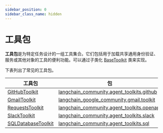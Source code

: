 ```yaml
---
sidebar_position: 0
sidebar_class_name: hidden
---
```


# 工具包

**工具包**是为特定任务设计的一组工具集合。它们包括用于加载共享通用身份验证、服务或其他对象的工具的便利功能。可以通过子类化
[BaseToolkit](https://api.python.langchain.com/en/latest/tools/langchain_core.tools.BaseToolkit.html#langchain_core.tools.BaseToolkit) 类来实现。

下表列出了常见的工具包。

| 工具包 | 包 |
|------|---------------|
| [GitHubToolkit](/docs/integrations/toolkits/github) | [langchain_community.agent_toolkits.github](https://api.python.langchain.com/en/latest/agent_toolkits/langchain_community.agent_toolkits.github.toolkit.GitHubToolkit.html) |
| [GmailToolkit](/docs/integrations/toolkits/gmail) | [langchain_google_community.gmail.toolkit](https://api.python.langchain.com/en/latest/gmail/langchain_google_community.gmail.toolkit.GmailToolkit.html) |
| [RequestsToolkit](/docs/integrations/toolkits/requests) | [langchain_community.agent_toolkits.openapi](https://api.python.langchain.com/en/latest/agent_toolkits/langchain_community.agent_toolkits.openapi.toolkit.RequestsToolkit.html) |
| [SlackToolkit](/docs/integrations/toolkits/slack) | [langchain_community.agent_toolkits.slack](https://api.python.langchain.com/en/latest/agent_toolkits/langchain_community.agent_toolkits.slack.toolkit.SlackToolkit.html) |
| [SQLDatabaseToolkit](/docs/integrations/toolkits/sql_database) | [langchain_community.agent_toolkits.sql](https://api.python.langchain.com/en/latest/agent_toolkits/langchain_community.agent_toolkits.sql.toolkit.SQLDatabaseToolkit.html) |